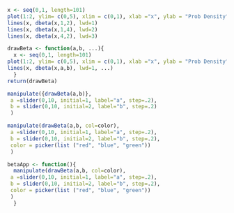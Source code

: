 ```r
x <- seq(0,1, length=101)
plot(1:2, ylim= c(0,5), xlim = c(0,1), xlab ="x", ylab = "Prob Density", type = "n")
lines(x, dbeta(x,1,2), lwd=1)
lines(x, dbeta(x,1,4), lwd=2)
lines(x, dbeta(x,4,2), lwd=3)
```

```r
drawBeta <- function(a,b, ...){
  x <- seq(0,1, length=101)
plot(1:2, ylim= c(0,5), xlim = c(0,1), xlab ="x", ylab = "Prob Density", type = "n")
lines(x, dbeta(x,a,b), lwd=1, ...)
  }
return(drawBeta)
````

```r
manipulate({drawBeta(a,b)},
 a =slider(0,10, initial=1, label="a", step=.2),
 b = slider(0,10, initial=2, label="b", step=.2)
 )

```

```r
manipulate(drawBeta(a,b, col=color),
 a =slider(0,10, initial=1, label="a", step=.2),
 b = slider(0,10, initial=2, label="b", step=.2),
 color = picker(list ("red", "blue", "green"))
 )
````

```r
betaApp <- function(){
  manipulate(drawBeta(a,b, col=color),
 a =slider(0,10, initial=1, label="a", step=.2),
 b = slider(0,10, initial=2, label="b", step=.2),
 color = picker(list ("red", "blue", "green"))
 )
  }
```
  
